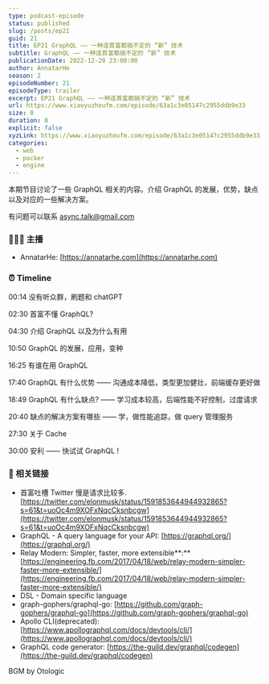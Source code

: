 ```yaml
---
type: podcast-episode
status: published
slug: /posts/ep21
guid: 21
title: EP21 GraphQL —— 一种连首富都搞不定的 “新” 技术
subtitle: GraphQL —— 一种连首富都搞不定的 “新” 技术
publicationDate: 2022-12-20 23:00:00
author: AnnatarHe
season: 2
episodeNumber: 21
episodeType: trailer
excerpt: EP21 GraphQL —— 一种连首富都搞不定的 “新” 技术
url: https://www.xiaoyuzhoufm.com/episode/63a1c3e05147c2955ddb9e33
size: 0
duration: 0
explicit: false
xyzLink: https://www.xiaoyuzhoufm.com/episode/63a1c3e05147c2955ddb9e33
categories:
  - web
  - packer
  - engine
---
```


本期节目讨论了一些 GraphQL 相关的内容。介绍 GraphQL 的发展，优势，缺点以及对应的一些解决方案。

有问题可以联系 async.talk@gmail.com

### 👨‍👨‍👦 主播

- AnnatarHe: [https://annatarhe.com](https://annatarhe.com)

### ⏰ Timeline

00:14 没有听众群，刷题和 chatGPT

02:30 首富不懂 GraphQL?

04:30 介绍 GraphQL 以及为什么有用

10:50 GraphQL 的发展，应用，变种

16:25 有谁在用 GraphQL

17:40 GraphQL 有什么优势 —— 沟通成本降低，类型更加健壮，前端缓存更好做

18:49 GraphQL 有什么缺点? —— 学习成本较高，后端性能不好控制，过度请求

20:40 缺点的解决方案有哪些 —— 学，做性能追踪，做 query 管理服务

27:30 关于 Cache

30:00 安利 —— 快试试 GraphQL !

### 🔗 相关链接

- 首富吐槽 Twitter 慢是请求比较多.  [https://twitter.com/elonmusk/status/1591853644944932865?s=61&t=uoOc4m9XOFxNqcCksnbcgw](https://twitter.com/elonmusk/status/1591853644944932865?s=61&t=uoOc4m9XOFxNqcCksnbcgw)
- GraphQL - A query language for your API: [https://graphql.org/](https://graphql.org/)
- Relay Modern: Simpler, faster, more extensible**:** [https://engineering.fb.com/2017/04/18/web/relay-modern-simpler-faster-more-extensible/](https://engineering.fb.com/2017/04/18/web/relay-modern-simpler-faster-more-extensible/)
- DSL - Domain specific language
- graph-gophers/graphql-go: [https://github.com/graph-gophers/graphql-go](https://github.com/graph-gophers/graphql-go)
- Apollo CLI(deprecated): [https://www.apollographql.com/docs/devtools/cli/](https://www.apollographql.com/docs/devtools/cli/)
- GraphQL code generator: [https://the-guild.dev/graphql/codegen](https://the-guild.dev/graphql/codegen)

BGM by Otologic


